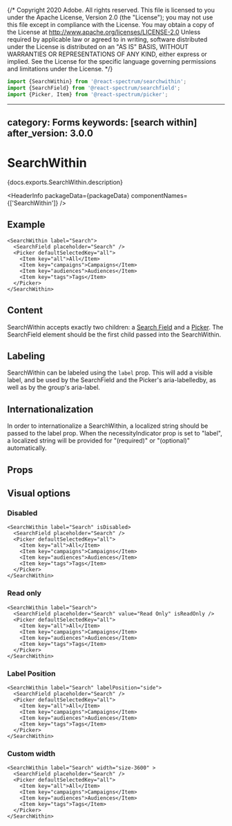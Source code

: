 {/* Copyright 2020 Adobe. All rights reserved.
This file is licensed to you under the Apache License, Version 2.0 (the "License");
you may not use this file except in compliance with the License. You may obtain a copy
of the License at http://www.apache.org/licenses/LICENSE-2.0
Unless required by applicable law or agreed to in writing, software distributed under
the License is distributed on an "AS IS" BASIS, WITHOUT WARRANTIES OR REPRESENTATIONS
OF ANY KIND, either express or implied. See the License for the specific language
governing permissions and limitations under the License. */}



```jsx import
import {SearchWithin} from '@react-spectrum/searchwithin';
import {SearchField} from '@react-spectrum/searchfield';
import {Picker, Item} from '@react-spectrum/picker';
```

---
category: Forms
keywords: [search within]
after_version: 3.0.0
---

# SearchWithin

<p>{docs.exports.SearchWithin.description}</p>

<HeaderInfo
  packageData={packageData}
  componentNames={['SearchWithin']} />

## Example

```tsx example
<SearchWithin label="Search">
  <SearchField placeholder="Search" />
  <Picker defaultSelectedKey="all">
    <Item key="all">All</Item>
    <Item key="campaigns">Campaigns</Item>
    <Item key="audiences">Audiences</Item>
    <Item key="tags">Tags</Item>
  </Picker>
</SearchWithin>
```

## Content

SearchWithin accepts exactly two children: a [Search Field](SearchField.html) and a [Picker](SearchField.html). The SearchField element should be the first child passed into the SearchWithin.

## Labeling

SearchWithin can be labeled using the `label` prop. This will add a visible label, and be used by the SearchField and the Picker's aria-labelledby, as well as by the group's aria-label.

## Internationalization

In order to internationalize a SearchWithin, a localized string should be passed to the label prop. When the necessityIndicator prop is set to "label", a localized string will be provided for "(required)" or "(optional)" automatically.

## Props

<PropTable component={docs.exports.SearchWithin} links={docs.links} />

## Visual options

### Disabled

```tsx example
<SearchWithin label="Search" isDisabled>
  <SearchField placeholder="Search" />
  <Picker defaultSelectedKey="all">
    <Item key="all">All</Item>
    <Item key="campaigns">Campaigns</Item>
    <Item key="audiences">Audiences</Item>
    <Item key="tags">Tags</Item>
  </Picker>
</SearchWithin>
```

### Read only

```tsx example
<SearchWithin label="Search">
  <SearchField placeholder="Search" value="Read Only" isReadOnly />
  <Picker defaultSelectedKey="all">
    <Item key="all">All</Item>
    <Item key="campaigns">Campaigns</Item>
    <Item key="audiences">Audiences</Item>
    <Item key="tags">Tags</Item>
  </Picker>
</SearchWithin>
```

### Label Position

```tsx example
<SearchWithin label="Search" labelPosition="side">
  <SearchField placeholder="Search" />
  <Picker defaultSelectedKey="all">
    <Item key="all">All</Item>
    <Item key="campaigns">Campaigns</Item>
    <Item key="audiences">Audiences</Item>
    <Item key="tags">Tags</Item>
  </Picker>
</SearchWithin>
```

### Custom width

```tsx example
<SearchWithin label="Search" width="size-3600" >
  <SearchField placeholder="Search" />
  <Picker defaultSelectedKey="all">
    <Item key="all">All</Item>
    <Item key="campaigns">Campaigns</Item>
    <Item key="audiences">Audiences</Item>
    <Item key="tags">Tags</Item>
  </Picker>
</SearchWithin>
```

